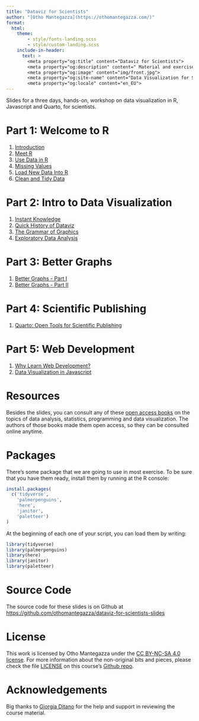 ```yaml
---
title: "Dataviz for Scientists"
author: "[Otho Mantegazza](https://othomantegazza.com/)"
format: 
  html:
    theme:
        - style/fonts-landing.scss
        - style/custom-landing.scss
    include-in-header: 
      text: >
        <meta property="og:title" content="Dataviz for Scientists">
        <meta property="og:description" content=" Material and exercises for a three days workshop on data visualization for scientists in R and a bit of Javascript. By Otho Mantegazza.">
        <meta property="og:image" content="img/front.jpg">
        <meta property="og:site-name" content="Data Visualization for Scientists">
        <meta property="og:locale" content="en_EU">
---
```


Slides for a three days, hands-on, workshop on data visualization in R, Javascript and Quarto, for scientists.

# Part 1: Welcome to R

1. [Introduction](100-intro.html)
2. [Meet R](110-meet-r.html)
3. [Use Data in R](120-manipulate.html)
4. [Missing Values](130-missing-values.html)
5. [Load New Data Into R](140-load-data.html)
6. [Clean and Tidy Data](150-clean.html)

# Part 2: Intro to Data Visualization

1. [Instant Knowledge](200-instant-data.html)
2. [Quick History of Dataviz](210-history.html)
3. [The Grammar of Graphics](220-gg.html)
4. [Exploratory Data Analysis](230-eda.html)


# Part 3: Better Graphs

1. [Better Graphs - Part I](310-better-graphs.html)
2. [Better Graphs - Part II](320-better-graphs-2.html)

# Part 4: Scientific Publishing

1. [Quarto: Open Tools for Scientific Publishing](410-sci-pub-tool.html)

# Part 5: Web Development

1. [Why Learn Web Development?](500-web-dev.html)
2. [Data Visualization in Javascript](510-dv-js.html)

# Resources

Besides the slides, you can consult any of these [open access books](https://othomantegazza.com/textbook-library) on the topics of data analysis, statistics, programming and data visualization. The authors of those books made them open access, so they can be consulted online anytime.

# Packages

There's some package that we are going to use in most exercise. To be sure that you have them ready, install them by running at the R console:

```r
install.packages(
  c('tidyverse', 
    'palmerpenguins', 
    'here', 
    'janitor', 
    'paletteer')
)
```
At the beginning of each one of your script, you can load them by writing:

```r
library(tidyverse)
library(palmerpenguins)
library(here)
library(janitor)
library(paletteer)
```

# Source Code

The source code for these slides is on Github at [https://github.com/othomantegazza/dataviz-for-scientists-slides](https://github.com/othomantegazza/dataviz-for-scientists-slides)

# License

This work is licensed by Otho Mantegazza under the [CC BY-NC-SA 4.0 license](https://creativecommons.org/licenses/by-nc-sa/4.0/legalcode). For more information about the non-original bits and pieces, please check the file [LICENSE](https://github.com/othomantegazza/dataviz-for-scientists-slides/blob/main/LICENSE) on this course's [Github repo](https://github.com/othomantegazza/dataviz-for-scientists-slides).

# Acknowledgements

Big thanks to [Giorgia Ditano](https://giorgia-dit.github.io/about/) for the help and support in reviewing the course material.
